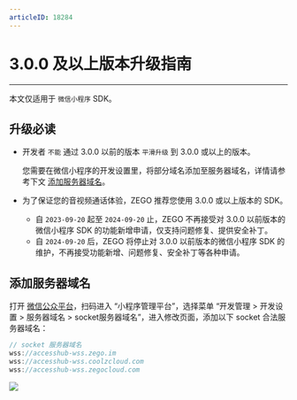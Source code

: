 ```yaml
---
articleID: 18284
---
```

# 3.0.0 及以上版本升级指南

- - -

<Warning title="注意">


本文仅适用于 `微信小程序` SDK。

</Warning>




## 升级必读

- 开发者 `不能` 通过 3.0.0 以前的版本 `平滑升级` 到 3.0.0 或以上的版本。

    您需要在微信小程序的开发设置里，将部分域名添加至服务器域名，详情请参考下文 [添加服务器域名](!upgrade_guide4#2)。

- 为了保证您的音视频通话体验，ZEGO 推荐您使用 3.0.0 或以上版本的 SDK。

    - 自 `2023-09-20` 起至 `2024-09-20` 止，ZEGO 不再接受对 3.0.0 以前版本的微信小程序 SDK 的功能新增申请，仅支持问题修复、提供安全补丁。
    - 自 `2024-09-20` 后，ZEGO 将停止对 3.0.0 以前版本的微信小程序 SDK 的维护，不再接受功能新增、问题修复、安全补丁等各种申请。


## 添加服务器域名

打开 [微信公众平台](https://mp.weixin.qq.com/?token=&lang=zh_CN)，扫码进入 “小程序管理平台”，选择菜单 “开发管理 > 开发设置 > 服务器域名 > socket服务器域名”，进入修改页面，添加以下 socket 合法服务器域名：

```js
// socket 服务器域名
wss://accesshub-wss.zego.im
wss://accesshub-wss.coolzcloud.com
wss://accesshub-wss.zegocloud.com
```
<Frame width="512" height="auto" caption=""><img src="https://storage.zego.im/sdk-doc/Pics/Express/wx_program/socket.jpeg" /></Frame>
